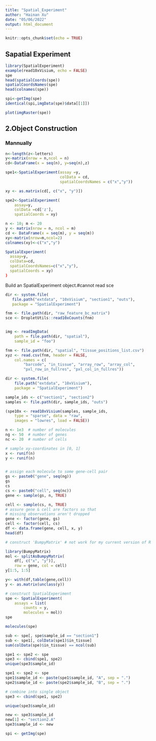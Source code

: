 ```yaml
---
title: "Spatial_Experiment"
author: "Hainan Xu"
date: "05/06/2022"
output: html_document
---
```


```r
knitr::opts_chunk$set(echo = TRUE)
```

## Sapatial Experiment

```r
library(SpatialExperiment)
example(read10xVisium, echo = FALSE)
spe
head(spatialCoords(spe))
spatialCoordsNames(spe)
head(colnames(spe))

spi<-getImg(spe)
identical(spi,imgData(spe)$data[[1]])

plot(imgRaster(spe))

```

## 2.Object Construction
### Mannually



```r
n<-length(z<-letters)
y<-matrix(nrow = n,ncol = n)
cd<-DataFrame(x = seq(n), y=seq(n),z)

spe1<-SpatialExperiment(assay =y,
                        colData = cd,
                        spatialCoordsNames = c("x","y"))

xy <- as.matrix(cd[, c("x", "y")])

spe2<-SpatialExperiment(
    assay=y,
    colData =cd['z'],
    spatialCoords = xy)

n <- 10; m <- 20
y <- matrix(nrow = n, ncol = m)
cd <- DataFrame(x = seq(m), y = seq(m))
xy<-matrix(nrow=m,ncol=2)
colnames(xy)<-c("x","y")

SpatialExperiment(
  assay=y,
  colData=cd,
  spatialCoordsNames=c("x","y"),
  spatialCoords = xy)
)

```
Build an SpatialExperiment object.#cannot read sce
```R
dir <- system.file(
   file.path("extdata", "10xVisium", "section1", "outs"),
   package = "SpatialExperiment")

fnm <- file.path(dir, "raw_feature_bc_matrix")
sce <- DropletUtils::read10xCounts(fnm)


img <- readImgData(
    path = file.path(dir, "spatial"),
    sample_id = "foo")

fnm <- file.path(dir, "spatial", "tissue_positions_list.csv")
xyz <- read.csv(fnm, header = FALSE,
    col.names = c(
        "barcode", "in_tissue", "array_row", "array_col",
        "pxl_row_in_fullres", "pxl_col_in_fullres"))

```

```R
dir <- system.file(
    file.path("extdata", "10xVisium"),
    package = "SpatialExperiment")

sample_ids <- c("section1", "section2")
samples <- file.path(dir, sample_ids, "outs")

(spe10x <- read10xVisium(samples, sample_ids,
    type = "sparse", data = "raw",
    images = "lowres", load = FALSE))
```

```R
n <- 1e3  # number of molecules
ng <- 50  # number of genes
nc <- 20  # number of cells

# sample xy-coordinates in [0, 1]
x <- runif(n)
y <- runif(n)


# assign each molecule to some gene-cell pair
gs <- paste0("gene", seq(ng))
gs
cs
cs <- paste0("cell", seq(nc))
gene <- sample(gs, n, TRUE)

cell <- sample(cs, n, TRUE)
# assure gene & cell are factors so that
# missing observations aren't dropped
gene <- factor(gene, gs)
cell <- factor(cell, cs)
df <- data.frame(gene, cell, x, y)
head(df)

# construct 'BumpyMatrix' # not work for my current version of R

library(BumpyMatrix)
mol <- splitAsBumpyMatrix(
    df[, c("x", "y")], 
    row = gene, col = cell)
y[1:5, 1:5]
```

```R
y<- with(df,table(gene,cell))
y <- as.matrix(unclass(y))

# construct SpatialExperiment
spe <- SpatialExperiment(
    assays = list(
        counts = y, 
        molecules = mol))
spe

molecules(spe)
```


```R
sub <- spe[, spe$sample_id == "section1"]
sub <- spe1[, colData(spe1)$in_tissue]
sum(colData(spe)$in_tissue) == ncol(sub)
```

```R
spe1 <- spe2 <- spe
spe3 <- cbind(spe1, spe2)
unique(spe3$sample_id)
```

```R
spe1 <- spe2 <- spe
spe1$sample_id <- paste(spe1$sample_id, "A", sep = ".")
spe2$sample_id <- paste(spe2$sample_id, "B", sep = ".")

# combine into single object
spe3 <- cbind(spe1, spe2)

unique(spe3$sample_id)

```

```R
new <- spe3$sample_id
new[1] <- "section2.A"
spe3$sample_id <- new


```

```r
spi <- getImg(spe)

```